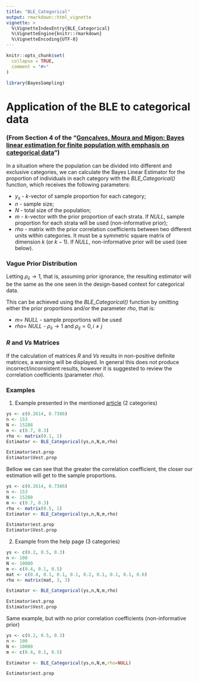 ```yaml
---
title: "BLE_Categorical"
output: rmarkdown::html_vignette
vignette: >
  %\VignetteIndexEntry{BLE_Categorical}
  %\VignetteEngine{knitr::rmarkdown}
  %\VignetteEncoding{UTF-8}
---
```


```r
knitr::opts_chunk$set(
  collapse = TRUE,
  comment = "#>"
)
```

```r
library(BayesSampling)
```


# Application of the BLE to categorical data  

### (From Section 4 of the "[Gonçalves, Moura and Migon: Bayes linear estimation for finite population with emphasis on categorical data](https://www150.statcan.gc.ca/n1/en/catalogue/12-001-X201400111886)") 

In a situation where the population can be divided into different and exclusive categories, we can calculate the Bayes Linear Estimator for the proportion of individuals in each category with the _BLE_Categorical()_ function, which receives the following parameters:  

* $y_s$ - $k$-vector of sample proportion for each category;
* $n$ - sample size;
* $N$ - total size of the population;
* $m$ - $k$-vector with the prior proportion of each strata. If _NULL_, sample proportion for each strata will be used (non-informative prior);
* $rho$ - matrix with the prior correlation coefficients between two different units within categories. It must be a symmetric square matrix of dimension $k$ (or $k-1$). If _NULL_, non-informative prior will be used (see below).


### Vague Prior Distribution

Letting $\rho_{ii} \to 1$, that is, assuming prior ignorance, the resulting estimator will be the same as the one seen in the design-based context for categorical data.\  

This can be achieved using the _BLE_Categorical()_ function by omitting either the prior proportions and/or the parameter _rho_, that is:

* $m =$ _NULL_ - sample proportions will be used
* $rho =$ _NULL_ - $\rho_{ii} \to 1$ and $\rho_{ij} = 0, i \neq j$


### _R_ and _Vs_ Matrices

If the calculation of matrices _R_ and _Vs_ results in non-positive definite matrices, a warning will be displayed. In general this does not produce incorrect/inconsistent results, however it is suggested to review the correlation coefficients (parameter _rho_).



### Examples

1. Example presented in the mentioned [article](https://www150.statcan.gc.ca/n1/en/catalogue/12-001-X201400111886) (2 categories)


```r
ys <- c(0.2614, 0.7386)
n <- 153
N <- 15288
m <- c(0.7, 0.3)
rho <- matrix(0.1, 1)
Estimator <- BLE_Categorical(ys,n,N,m,rho)

Estimator$est.prop
Estimator$Vest.prop
```

Bellow we can see that the greater the correlation coefficient, the closer our estimation will get to the sample proportions.

```r
ys <- c(0.2614, 0.7386)
n <- 153
N <- 15288
m <- c(0.7, 0.3)
rho <- matrix(0.5, 1)
Estimator <- BLE_Categorical(ys,n,N,m,rho)

Estimator$est.prop
Estimator$Vest.prop
```



2. Example from the help page (3 categories)

```r
ys <- c(0.2, 0.5, 0.3)
n <- 100
N <- 10000
m <- c(0.4, 0.1, 0.5)
mat <- c(0.4, 0.1, 0.1, 0.1, 0.2, 0.1, 0.1, 0.1, 0.6)
rho <- matrix(mat, 3, 3)

Estimator <- BLE_Categorical(ys,n,N,m,rho)

Estimator$est.prop
Estimator$Vest.prop
```

Same example, but with no prior correlation coefficients (non-informative prior)

```r
ys <- c(0.2, 0.5, 0.3)
n <- 100
N <- 10000
m <- c(0.4, 0.1, 0.5)

Estimator <- BLE_Categorical(ys,n,N,m,rho=NULL)

Estimator$est.prop
```


